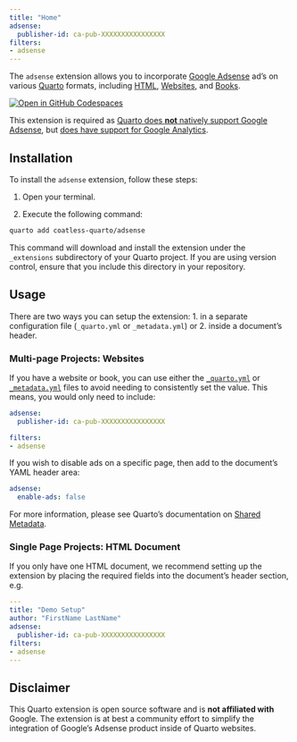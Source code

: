 ```yaml
---
title: "Home"
adsense:
  publisher-id: ca-pub-XXXXXXXXXXXXXXXX
filters:
- adsense
---
```


The `adsense` extension allows you to incorporate [Google Adsense](https://adsense.google.com/start/) ad's on various [Quarto](https://quarto.org/) formats, including [HTML](https://quarto.org/docs/output-formats/html-basics.html), [Websites](https://quarto.org/docs/websites/), and [Books](https://quarto.org/docs/books). 

[![Open in GitHub Codespaces](https://github.com/codespaces/badge.svg)](https://codespaces.new/coatless-quarto/adsense)

This extension is required as [Quarto does **not** natively support Google Adsense](https://github.com/quarto-dev/quarto-cli/discussions/2898#discussioncomment-3905621), but [does have support for Google Analytics](https://quarto.org/docs/websites/website-tools.html#google-analytics).

## Installation

To install the `adsense` extension, follow these steps:

1. Open your terminal.

2. Execute the following command:

```bash
quarto add coatless-quarto/adsense
```

This command will download and install the extension under the `_extensions` subdirectory of your Quarto project. If you are using version control, ensure that you include this directory in your repository.

## Usage

There are two ways you can setup the extension: 1. in a separate configuration file (`_quarto.yml` or `_metadata.yml`) or 2. inside a document's header.

### Multi-page Projects: Websites

If you have a website or book, you can use either the [`_quarto.yml`](https://quarto.org/docs/projects/quarto-projects.html#project-metadata) or [`_metadata.yml`](https://quarto.org/docs/projects/quarto-projects.html#directory-metadata) files to avoid needing to consistently set the value. This means, you would only need to include:

```yml
adsense:
  publisher-id: ca-pub-XXXXXXXXXXXXXXXX

filters:
- adsense
```

If you wish to disable ads on a specific page, then add to the document's YAML header area:

```yml
adsense:
  enable-ads: false
```

For more information, please see Quarto's documentation on [Shared Metadata](https://quarto.org/docs/projects/quarto-projects.html#shared-metadata).

### Single Page Projects: HTML Document

If you only have one HTML document, we recommend setting up the extension by placing the required fields into the document's header section, e.g.

```yml
---
title: "Demo Setup"
author: "FirstName LastName"
adsense:
  publisher-id: ca-pub-XXXXXXXXXXXXXXXX
filters:
- adsense
---
```

## Disclaimer

This Quarto extension is open source software and is **not affiliated with** Google. The extension is at best a community effort to simplify the integration of Google's Adsense product inside of Quarto websites.

